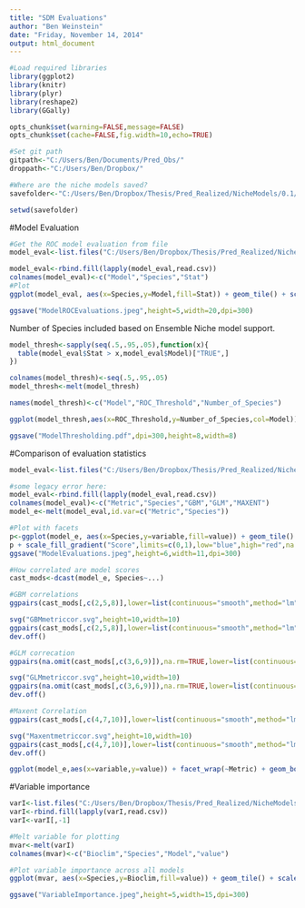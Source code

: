```yaml
---
title: "SDM Evaluations"
author: "Ben Weinstein"
date: "Friday, November 14, 2014"
output: html_document
---
```


```r
#Load required libraries
library(ggplot2)
library(knitr)
library(plyr)
library(reshape2)
library(GGally)

opts_chunk$set(warning=FALSE,message=FALSE)
opts_chunk$set(cache=FALSE,fig.width=10,echo=TRUE)

#Set git path
gitpath<-"C:/Users/Ben/Documents/Pred_Obs/"
droppath<-"C:/Users/Ben/Dropbox/"

#Where are the niche models saved?
savefolder<-"C:/Users/Ben/Dropbox/Thesis/Pred_Realized/NicheModels/0.1/"

setwd(savefolder)
```

#Model Evaluation

```r
#Get the ROC model evaluation from file
model_eval<-list.files("C:/Users/Ben/Dropbox/Thesis/Pred_Realized/NicheModels/0.1/",full.name=TRUE,recursive=T,pattern="ModelRocEval.csv")
```

```r
model_eval<-rbind.fill(lapply(model_eval,read.csv))
colnames(model_eval)<-c("Model","Species","Stat")
#Plot
ggplot(model_eval, aes(x=Species,y=Model,fill=Stat)) + geom_tile() + scale_fill_gradient("ROC",limits=c(0,1),low="blue",high="red",na.value="white") + theme(axis.text.x=element_text(angle=-90))

ggsave("ModelROCEvaluations.jpeg",height=5,width=20,dpi=300)
```

Number of Species included based on Ensemble Niche model support.

```r
model_thresh<-sapply(seq(.5,.95,.05),function(x){
  table(model_eval$Stat > x,model_eval$Model)["TRUE",]
})

colnames(model_thresh)<-seq(.5,.95,.05)
model_thresh<-melt(model_thresh)

names(model_thresh)<-c("Model","ROC_Threshold","Number_of_Species")

ggplot(model_thresh,aes(x=ROC_Threshold,y=Number_of_Species,col=Model)) + geom_line(size=1.5) + geom_point() + geom_text(aes(label=Number_of_Species),vjust=4,size=5) + theme_bw()

ggsave("ModelThresholding.pdf",dpi=300,height=8,width=8)
```

#Comparison of evaluation statistics

```r
model_eval<-list.files("C:/Users/Ben/Dropbox/Thesis/Pred_Realized/NicheModels/0.1/",full.name=TRUE,recursive=T,pattern="ModelEval.csv")

#some legacy error here:
model_eval<-rbind.fill(lapply(model_eval,read.csv))
colnames(model_eval)<-c("Metric","Species","GBM","GLM","MAXENT")
model_e<-melt(model_eval,id.var=c("Metric","Species"))

#Plot with facets
p<-ggplot(model_e, aes(x=Species,y=variable,fill=value)) + geom_tile() + facet_wrap(~Metric) + theme(axis.text.x=element_text(angle=-90))
p + scale_fill_gradient("Score",limits=c(0,1),low="blue",high="red",na.value="white")+ theme_bw() + theme(axis.text.x = element_blank()) 
ggsave("ModelEvaluations.jpeg",height=6,width=11,dpi=300)

#How correlated are model scores
cast_mods<-dcast(model_e, Species~...)

#GBM correlations
ggpairs(cast_mods[,c(2,5,8)],lower=list(continuous="smooth",method="lm"))

svg("GBMmetriccor.svg",height=10,width=10)
ggpairs(cast_mods[,c(2,5,8)],lower=list(continuous="smooth",method="lm"))
dev.off()

#GLM correcation
ggpairs(na.omit(cast_mods[,c(3,6,9)]),na.rm=TRUE,lower=list(continuous="smooth",method="lm"))

svg("GLMmetriccor.svg",height=10,width=10)
ggpairs(na.omit(cast_mods[,c(3,6,9)]),na.rm=TRUE,lower=list(continuous="smooth",method="lm"))
dev.off()

#Maxent Correlation
ggpairs(cast_mods[,c(4,7,10)],lower=list(continuous="smooth",method="lm"))

svg("Maxentmetriccor.svg",height=10,width=10)
ggpairs(cast_mods[,c(4,7,10)],lower=list(continuous="smooth",method="lm"))
dev.off()

ggplot(model_e,aes(x=variable,y=value)) + facet_wrap(~Metric) + geom_boxplot()+ geom_smooth(method="lm") + theme_bw() + labs(y="Score",x="Model")
```

#Variable importance
```r
varI<-list.files("C:/Users/Ben/Dropbox/Thesis/Pred_Realized/NicheModels/0.1/",full.name=TRUE,recursive=T,pattern="VarImportance.csv")
varI<-rbind.fill(lapply(varI,read.csv))
varI<-varI[,-1]

#Melt variable for plotting
mvar<-melt(varI)
colnames(mvar)<-c("Bioclim","Species","Model","value")

#Plot variable importance across all models
ggplot(mvar, aes(x=Species,y=Bioclim,fill=value)) + geom_tile() + scale_fill_gradient(limits=c(0,1),low="blue",high="red",na.value="white") + theme(axis.text.x=element_text(angle=-90)) + facet_grid(Model ~ .) + ggtitle("Variable Importance")

ggsave("VariableImportance.jpeg",height=5,width=15,dpi=300)
```
